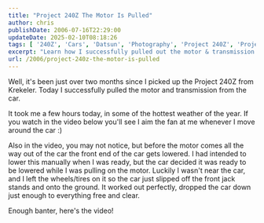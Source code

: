 ```yaml
---
title: "Project 240Z The Motor Is Pulled"
author: chris
publishDate: 2006-07-16T22:29:00
updateDate: 2025-02-10T08:18:26
tags: [ '240Z', 'Cars', 'Datsun', 'Photography', 'Project 240Z', 'Project240z', 'Project240Zcom', 'video', 'videos' ]
excerpt: "Learn how I successfully pulled out the motor & transmission from my Project 240Z in the hottest weather of the year. Watch the video! #Project240Z #CarRestoration"
url: /2006/project-240z-the-motor-is-pulled  
---
```


Well, it's been just over two months since I picked up the Project 240Z from Krekeler. Today I successfully pulled the motor and transmission from the car. 
 
It took me a few hours today, in some of the hottest weather of the year. If you watch in the video below you'll see I aim the fan at me whenever I move around the car :)
 
Also in the video, you may not notice, but before the motor comes all the way out of the car the front end of the car gets lowered. I had intended to lower this manually when I was ready, but the car decided it was ready to be lowered while I was pulling on the motor. Luckily I wasn't near the car, and I left the wheels/tires on it so the car just slipped off the front jack stands and onto the ground. It worked out perfectly, dropped the car down just enough to everything free and clear.
 
Enough banter, here's the video!

<YouTubeEmbed videoId="KKmMYhwZrMU" title="Project 240Z The Motor Is Pulled" publishDate="2006-07-16T22:29:00" description="Project 240Z The Motor Is Pulled" />
